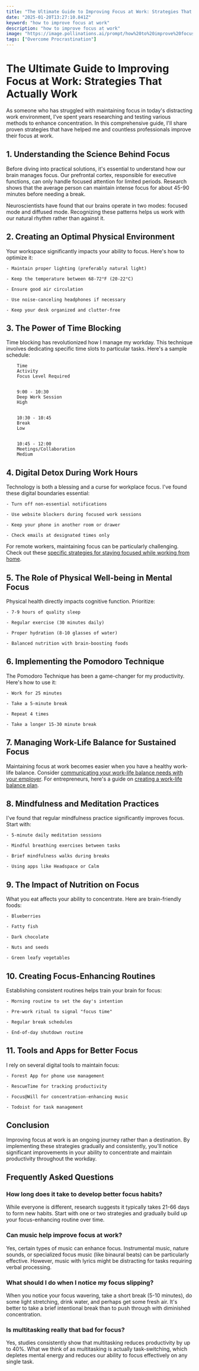 ```yaml
---
title: "The Ultimate Guide to Improving Focus at Work: Strategies That Actually Work"
date: "2025-01-20T13:27:10.841Z"
keyword: "how to improve focus at work"
description: "how to improve focus at work"
image: "https://image.pollinations.ai/prompt/how%20to%20improve%20focus%20at%20work%2C%20realistic%20photo%2C%20high%20quality%2C%204k?width=1024&height=1024&nologo=true"
tags: ["Overcome Procrastination"]
---
```


# The Ultimate Guide to Improving Focus at Work: Strategies That Actually Work


As someone who has struggled with maintaining focus in today's distracting work environment, I've spent years researching and testing various methods to enhance concentration. In this comprehensive guide, I'll share proven strategies that have helped me and countless professionals improve their focus at work.



## 1. Understanding the Science Behind Focus


Before diving into practical solutions, it's essential to understand how our brain manages focus. Our prefrontal cortex, responsible for executive functions, can only handle focused attention for limited periods. Research shows that the average person can maintain intense focus for about 45-90 minutes before needing a break.



Neuroscientists have found that our brains operate in two modes: focused mode and diffused mode. Recognizing these patterns helps us work with our natural rhythm rather than against it.



## 2. Creating an Optimal Physical Environment


Your workspace significantly impacts your ability to focus. Here's how to optimize it:




    - Maintain proper lighting (preferably natural light)

    - Keep the temperature between 68-72°F (20-22°C)

    - Ensure good air circulation

    - Use noise-canceling headphones if necessary

    - Keep your desk organized and clutter-free



## 3. The Power of Time Blocking


Time blocking has revolutionized how I manage my workday. This technique involves dedicating specific time slots to particular tasks. Here's a sample schedule:




    
        Time
        Activity
        Focus Level Required
    
    
        9:00 - 10:30
        Deep Work Session
        High
    
    
        10:30 - 10:45
        Break
        Low
    
    
        10:45 - 12:00
        Meetings/Collaboration
        Medium
    




## 4. Digital Detox During Work Hours


Technology is both a blessing and a curse for workplace focus. I've found these digital boundaries essential:




    - Turn off non-essential notifications

    - Use website blockers during focused work sessions

    - Keep your phone in another room or drawer

    - Check emails at designated times only



For remote workers, maintaining focus can be particularly challenging. Check out these [specific strategies for staying focused while working from home](https://productivityprospect.com/blog/how-to-stay-focused-working-from-home/).



## 5. The Role of Physical Well-being in Mental Focus


Physical health directly impacts cognitive function. Prioritize:




    - 7-9 hours of quality sleep

    - Regular exercise (30 minutes daily)

    - Proper hydration (8-10 glasses of water)

    - Balanced nutrition with brain-boosting foods



## 6. Implementing the Pomodoro Technique


The Pomodoro Technique has been a game-changer for my productivity. Here's how to use it:




    - Work for 25 minutes

    - Take a 5-minute break

    - Repeat 4 times

    - Take a longer 15-30 minute break



## 7. Managing Work-Life Balance for Sustained Focus


Maintaining focus at work becomes easier when you have a healthy work-life balance. Consider [communicating your work-life balance needs with your employer](https://productivityprospect.com/blog/how-to-communicate-work-life-balance-needs-with-your-employer/). For entrepreneurs, here's a guide on [creating a work-life balance plan](https://productivityprospect.com/blog/how-to-create-a-work-life-balance-plan-for-entrepreneurs/).



## 8. Mindfulness and Meditation Practices


I've found that regular mindfulness practice significantly improves focus. Start with:




    - 5-minute daily meditation sessions

    - Mindful breathing exercises between tasks

    - Brief mindfulness walks during breaks

    - Using apps like Headspace or Calm



## 9. The Impact of Nutrition on Focus


What you eat affects your ability to concentrate. Here are brain-friendly foods:




    - Blueberries

    - Fatty fish

    - Dark chocolate

    - Nuts and seeds

    - Green leafy vegetables



## 10. Creating Focus-Enhancing Routines


Establishing consistent routines helps train your brain for focus:




    - Morning routine to set the day's intention

    - Pre-work ritual to signal "focus time"

    - Regular break schedules

    - End-of-day shutdown routine



## 11. Tools and Apps for Better Focus


I rely on several digital tools to maintain focus:




    - Forest App for phone use management

    - RescueTime for tracking productivity

    - Focus@Will for concentration-enhancing music

    - Todoist for task management



## Conclusion


Improving focus at work is an ongoing journey rather than a destination. By implementing these strategies gradually and consistently, you'll notice significant improvements in your ability to concentrate and maintain productivity throughout the workday.



## Frequently Asked Questions


### How long does it take to develop better focus habits?

While everyone is different, research suggests it typically takes 21-66 days to form new habits. Start with one or two strategies and gradually build up your focus-enhancing routine over time.



### Can music help improve focus at work?

Yes, certain types of music can enhance focus. Instrumental music, nature sounds, or specialized focus music (like binaural beats) can be particularly effective. However, music with lyrics might be distracting for tasks requiring verbal processing.



### What should I do when I notice my focus slipping?

When you notice your focus wavering, take a short break (5-10 minutes), do some light stretching, drink water, and perhaps get some fresh air. It's better to take a brief intentional break than to push through with diminished concentration.



### Is multitasking really that bad for focus?

Yes, studies consistently show that multitasking reduces productivity by up to 40%. What we think of as multitasking is actually task-switching, which depletes mental energy and reduces our ability to focus effectively on any single task.

